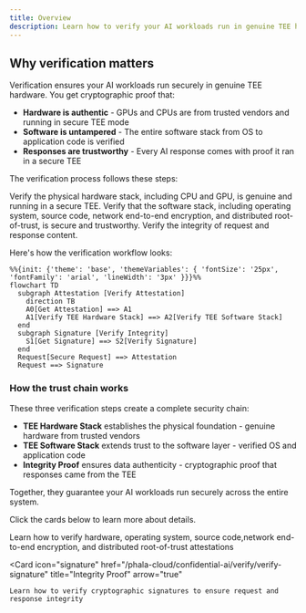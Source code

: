 ```yaml
---
title: Overview
description: Learn how to verify your AI workloads run in genuine TEE hardware with attestations and get integrity proof that your requests and responses are untampered.
---
```


## Why verification matters

Verification ensures your AI workloads run securely in genuine TEE hardware. You get cryptographic proof that:

- **Hardware is authentic** - GPUs and CPUs are from trusted vendors and running in secure TEE mode
- **Software is untampered** - The entire software stack from OS to application code is verified
- **Responses are trustworthy** - Every AI response comes with proof it ran in a secure TEE

The verification process follows these steps:

<Steps>
  <Step title="TEE Hardware Stack">
    Verify the physical hardware stack, including CPU and GPU, is genuine and running in a secure TEE.
  </Step>
  <Step title="TEE Software Stack">
    Verify that the software stack, including operating system, source code, network end-to-end encryption, and distributed root-of-trust, is secure and trustworthy.
  </Step>
  <Step title="Integrity Proof">
    Verify the integrity of request and response content.
  </Step>
</Steps>

Here's how the verification workflow looks:

```mermaid
%%{init: {'theme': 'base', 'themeVariables': { 'fontSize': '25px', 'fontFamily': 'arial', 'lineWidth': '3px' }}}%%
flowchart TD
  subgraph Attestation [Verify Attestation]
    direction TB
    A0[Get Attestation] ==> A1
    A1[Verify TEE Hardware Stack] ==> A2[Verify TEE Software Stack]
  end
  subgraph Signature [Verify Integrity]
    S1[Get Signature] ==> S2[Verify Signature]
  end
  Request[Secure Request] ==> Attestation
  Request ==> Signature
```

### How the trust chain works

These three verification steps create a complete security chain:

- **TEE Hardware Stack** establishes the physical foundation - genuine hardware from trusted vendors
- **TEE Software Stack** extends trust to the software layer - verified OS and application code
- **Integrity Proof** ensures data authenticity - cryptographic proof that responses came from the TEE

Together, they guarantee your AI workloads run securely across the entire system.

Click the cards below to learn more about details.

<CardGroup cols={2}>
  <Card
    icon="shield-check"
    href="/phala-cloud/confidential-ai/verify/verify-attestation"
    title="Verify Attestation"
    arrow="true"
  >
    Learn how to verify hardware, operating system, source code,network end-to-end encryption, and distributed root-of-trust attestations
  </Card>

  <Card
    icon="signature"
    href="/phala-cloud/confidential-ai/verify/verify-signature"
    title="Integrity Proof"
    arrow="true"
  >
    Learn how to verify cryptographic signatures to ensure request and response integrity
  </Card>
</CardGroup>
